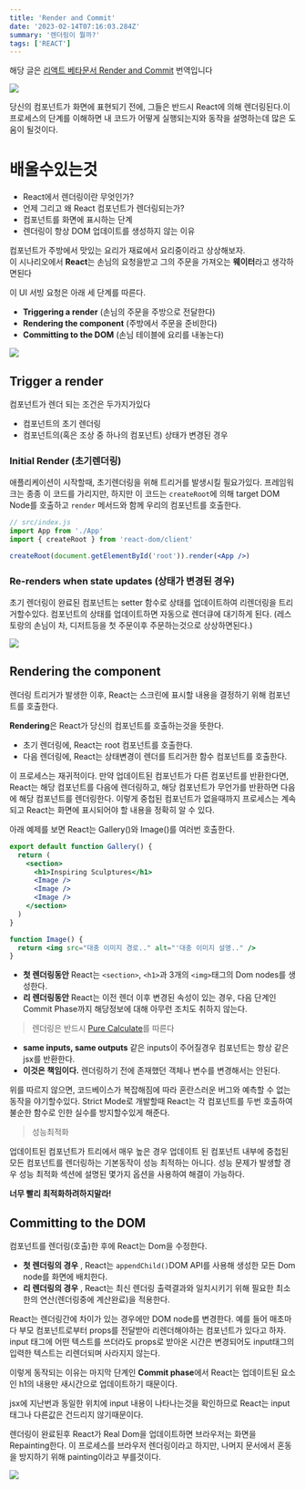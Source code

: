 ```yaml
---
title: 'Render and Commit'
date: '2023-02-14T07:16:03.284Z'
summary: '렌더링이 뭘까?'
tags: ['REACT']
---
```


해당 글은 [리액트 베타문서 Render and Commit](https://beta.reactjs.org/learn/render-and-commit) 번역입니다

![](./react.png)

당신의 컴포넌트가 화면에 표현되기 전에, 그들은 반드시 React에 의해 렌더링된다.이 프로세스의 단계를 이해하면 내 코드가 어떻게 실행되는지와 동작을 설명하는데 많은 도움이 될것이다.

# 배울수있는것

- React에서 렌더링이란 무엇인가?
- 언제 그리고 왜 React 컴포넌트가 렌더링되는가?
- 컴포넌트를 화면에 표시하는 단계
- 렌더링이 항상 DOM 업데이트를 생성하지 않는 이유

컴포넌트가 주방에서 맛있는 요리가 재료에서 요리중이라고 상상해보자. <br/>
이 시나리오에서 **React**는 손님의 요청을받고 그의 주문을 가져오는 **웨이터**라고 생각하면된다

이 UI 서빙 요청은 아래 세 단계를 따른다.

- **Triggering a render** (손님의 주문을 주방으로 전달한다)
- **Rendering the component** (주방에서 주문을 준비한다)
- **Committing to the DOM** (손님 테이블에 요리를 내놓는다)

![](./initialRender.png)

## Trigger a render

컴포넌트가 렌더 되는 조건은 두가지가있다

- 컴포넌트의 초기 렌더링
- 컴포넌트의(혹은 조상 중 하나의 컴포넌트) 상태가 변경된 경우

### Initial Render (초기렌더링)

애플리케이션이 시작할때, 초기렌더링을 위해 트리거를 발생시킬 필요가있다. 프레임워크는 종종 이 코드를 가리지만, 하지만 이 코드는 `createRoot`에 의해 target DOM Node를 호출하고 `render` 메서드와 함께 우리의 컴포넌트를 호출한다.

```jsx
// src/index.js
import App from './App'
import { createRoot } from 'react-dom/client'

createRoot(document.getElementById('root')).render(<App />)
```

### Re-renders when state updates (상태가 변경된 경우)

초기 렌더링이 완료된 컴포넌트는 setter 함수로 상태를 업데이트하여 리렌더링을 트리거할수있다. 컴포넌트의 상태를 업데이트하면 자동으로 렌더큐에 대기하게 된다. (레스토랑의 손님이 차, 디저트등을 첫 주문이후 주문하는것으로 상상하면된다.)

![](./reRender.png)

## Rendering the component

렌더링 트리거가 발생한 이후, React는 스크린에 표시할 내용을 결정하기 위해 컴포넌트를 호출한다.

**Rendering**은 React가 당신의 컴포넌트를 호출하는것을 뜻한다.

- 초기 렌더링에, React는 root 컴포넌트를 호출한다.
- 다음 렌더링에, React는 상태변경이 렌더를 트리거한 함수 컴포넌트를 호출한다.

이 프로세스는 재귀적이다. 만약 업데이트된 컴포넌트가 다른 컴포넌트를 반환한다면, React는 해당 컴포넌트를 다음에 렌더링하고, 해당 컴포넌트가 무언가를 반환하면 다음에 해당 컴포넌트를 렌더링한다. 이렇게 중첩된 컴포넌트가 없을때까지 프로세스는 계속되고 React는 화면에 표시되어야 할 내용을 정확히 알 수 있다.

아래 예제를 보면 React는 Gallery()와 Image()를 여러번 호출한다.

```jsx
export default function Gallery() {
  return (
    <section>
      <h1>Inspiring Sculptures</h1>
      <Image />
      <Image />
      <Image />
    </section>
  )
}

function Image() {
  return <img src="대충 이미지 경로.." alt="'대충 이미지 설명.." />
}
```

- **첫 렌더링동안** React는 `<section>`, `<h1>`과 3개의 `<img>`태그의 Dom nodes를 생성한다.
- **리 렌더링동안** React는 이전 렌더 이후 변경된 속성이 있는 경우, 다음 단계인 Commit Phase까지 해당정보에 대해 아무런 조치도 취하지 않는다.

> 렌더링은 반드시 [Pure Calculate](https://beta.reactjs.org/learn/keeping-components-pure)를 따른다

- **same inputs, same outputs** 같은 inputs이 주어질경우 컴포넌트는 항상 같은 jsx를 반환한다.
- **이것은 책임이다.** 렌더링하기 전에 존재했던 객체나 변수를 변경해서는 안된다.

위를 따르지 않으면, 코드베이스가 복잡해짐에 따라 혼란스러운 버그와 예측할 수 없는 동작을 야기할수있다. Strict Mode로 개발할때 React는 각 컴포넌트를 두번 호출하여 불순한 함수로 인한 실수를 방지할수있게 해준다.

> 성능최적화

업데이트된 컴포넌트가 트리에서 매우 높은 경우 업데이트 된 컴포넌트 내부에 중첩된 모든 컴포넌트를 렌더링하는 기본동작이 성능 최적하는 아니다. 성능 문제가 발생할 경우 성능 최적화 섹션에 설명된 몇가지 옵션을 사용하여 해결이 가능하다.

**너무 빨리 최적화하려하지말라!**

## Committing to the DOM

컴포넌트를 렌더링(호출)한 후에 React는 Dom을 수정한다.

- **첫 렌더링의 경우** , React는 `appendChild()`DOM API를 사용해 생성한 모든 Dom node를 화면에 배치한다.
- **리 렌더링의 경우** , React는 최신 렌더링 출력결과와 일치시키기 위해 필요한 최소한의 연산(렌더링중에 계산완료)을 적용한다.

React는 렌더링간에 차이가 있는 경우에만 DOM node를 변경한다. 예를 들어 매초마다 부모 컴포넌트로부터 props를 전달받아 리렌더해야하는 컴포넌트가 있다고 하자. input 태그에 어떤 텍스트를 쓰더라도 props로 받아온 시간은 변경되어도 input태그의 입력한 텍스트는 리렌더되며 사라지지 않는다.

이렇게 동작되는 이유는 마지막 단계인 **Commit phase**에서 React는 업데이트된 요소인 h1의 내용만 새시간으로 업데이트하기 때문이다.

jsx에 지난번과 동일한 위치에 input 내용이 나타나는것을 확인하므로 React는 input 태그나 다른값은 건드리지 않기때문이다.

렌더링이 완료된후 React가 Real Dom을 업데이트하면 브라우저는 화면을 Repainting한다. 이 프로세스를 브라우저 렌더링이라고 하지만, 나머지 문서에서 혼동을 방지하기 위해 painting이라고 부를것이다.

![](./paint.png)
